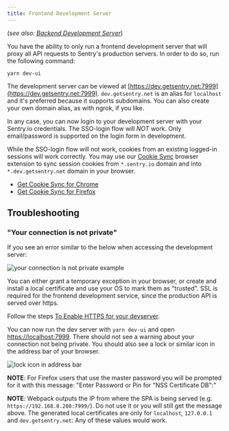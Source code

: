 ```yaml
---
title: Frontend Development Server
---
```


(*see also: [Backend Development Server](/backend/development-server/)*)

You have the ability to only run a frontend development server that will proxy all API requests to Sentry's production servers. In order to do so, run the following command:

```shell
yarn dev-ui
```

The development server can be viewed at [https://dev.getsentry.net:7999](https://dev.getsentry.net:7999). `dev.getsentry.net` is an alias for `localhost` and it's preferred because it supports subdomains. You can also create your own domain alias, as with ngrok, if you like.

In any case, you can now login to your development server with your Sentry.io credentials. The SSO-login flow will *NOT* work. Only email/password is supported on the login form in development.

While the SSO-login flow will not work, cookies from an existing logged-in sessions will work correctly. You may use our [Cookie Sync](https://github.com/getsentry/cookie-sync) browser extension to sync session cookies from `*.sentry.io` domain and into `*.dev.getsentry.net` domain in your browser.

- [Get Cookie Sync for Chrome](https://chrome.google.com/webstore/detail/sentry-cookie-sync/kchlmkcdfohlmobgojmipoppgpedhijh)
- [Get Cookie Sync for Firefox](https://addons.mozilla.org/en-US/firefox/addon/sentry-cookie-sync/)

## Troubleshooting

### "Your connection is not private"

If you see an error similar to the below when accessing the development server:

![your connection is not private example](../img/connectionNotPrivate.png)

You can either grant a temporary exception in your browser, or create and install a local certificate and use your OS to mark them as "trusted". SSL is required for the frontend development service, since the production API is served over https.

Follow the steps [To Enable HTTPS for your devserver](/environment/#enabling-https).

You can now run the dev server with `yarn dev-ui` and open [https://localhost:7999](https://localhost:7999). There should not see a warning about your connection not being private. You should also see a lock or similar icon in the address bar of your browser.

![lock icon in address bar](../img/addressBarLockIcon.png)

**NOTE**: For Firefox users that use the master password you will be prompted for it with this message: "Enter Password or Pin for "NSS Certificate DB":"

**NOTE**: Webpack outputs the IP from where the SPA is being served (e.g. `https://192.168.0.200:7999/`). Do not use it or you will still get the message above. The generated local certificates are only for `localhost`, `127.0.0.1` and `dev.getsentry.net`: Any of these values would work.
